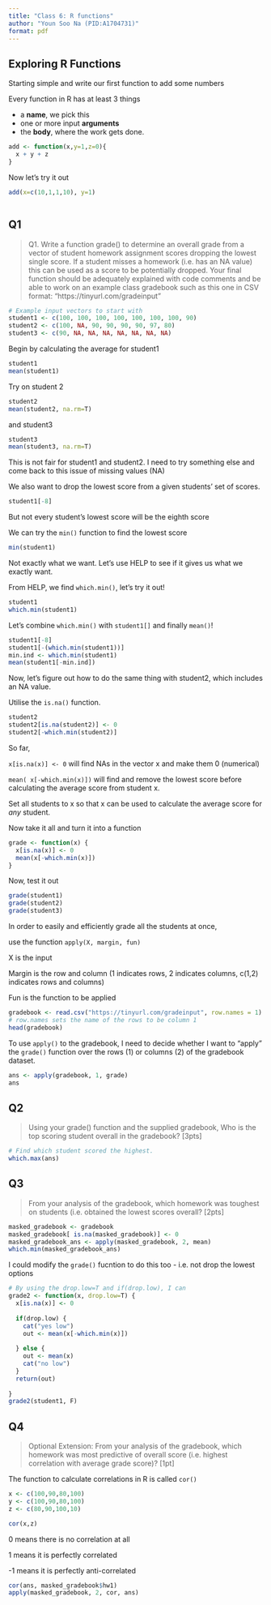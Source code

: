 ```yaml
---
title: "Class 6: R functions"
author: "Youn Soo Na (PID:A1704731)"
format: pdf
---
```


## Exploring R Functions

Starting simple and write our first function to add some numbers

Every function in R has at least 3 things

- a **name**, we pick this
- one or more input **arguments**
- the **body**, where the work gets done.

```r
add <- function(x,y=1,z=0){
  x + y + z
}
```

Now let's try it out

```r
add(x=c(10,1,1,10), y=1)
```
```r

```

## Q1

> Q1. Write a function grade() to determine an overall grade from a vector of student homework
assignment scores dropping the lowest single score. If a student misses a homework (i.e. has an
NA value) this can be used as a score to be potentially dropped. Your final function should be
adequately explained with code comments and be able to work on an example class gradebook
such as this one in CSV format: “https://tinyurl.com/gradeinput”

```r
# Example input vectors to start with
student1 <- c(100, 100, 100, 100, 100, 100, 100, 90)
student2 <- c(100, NA, 90, 90, 90, 90, 97, 80)
student3 <- c(90, NA, NA, NA, NA, NA, NA, NA)
```

Begin by calculating the average for student1

```r
student1
mean(student1)
```

Try on student 2

```r
student2
mean(student2, na.rm=T)
```

and student3

```r
student3
mean(student3, na.rm=T)
```

This is not fair for student1 and student2. I need to try something else and come back to this issue of missing values (NA)

We also want to drop the lowest score from a given students' set of scores.

```r
student1[-8]
```

But not every student's lowest score will be the eighth score

We can try the `min()` function to find the lowest score
```r
min(student1)
```

Not exactly what we want. Let's use HELP to see if it gives us what we exactly want.

From HELP, we find `which.min()`, let's try it out!

```r
student1
which.min(student1)
```

Let's combine `which.min()` with `student1[]` and finally `mean()`!

```r
student1[-8]
student1[-(which.min(student1))]
min.ind <- which.min(student1)
mean(student1[-min.ind])
```

Now, let's figure out how to do the same thing with student2, which includes an NA value.

Utilise the `is.na()` function.



```r
student2
student2[is.na(student2)] <- 0
student2[-which.min(student2)]

```

So far,

`x[is.na(x)] <- 0` will find NAs in the vector x and make them 0 (numerical)

`mean( x[-which.min(x)])` will find and remove the lowest score before calculating the average score from student x. 

Set all students to x so that x can be used to calculate the average score for *any* student. 

Now take it all and turn it into a function

```r
grade <- function(x) {
  x[is.na(x)] <- 0
  mean(x[-which.min(x)])
}
```
Now, test it out
```r
grade(student1)
grade(student2)
grade(student3)
```


In order to easily and efficiently grade all the students at once,

use the function `apply(X, margin, fun)`

X is the input

Margin is the row and column (1 indicates rows, 2 indicates columns, c(1,2) indicates rows and columns)

Fun is the function to be applied

```r
gradebook <- read.csv("https://tinyurl.com/gradeinput", row.names = 1)
# row.names sets the name of the rows to be column 1
head(gradebook)
```

To use `apply()` to the gradebook, I need to decide whether I want to "apply" the `grade()` function over the rows (1) or columns (2) of the gradebook dataset. 

```r
ans <- apply(gradebook, 1, grade)
ans
```

## Q2
> Using your grade() function and the supplied gradebook, Who is the top scoring student
overall in the gradebook? [3pts]

```r
# Find which student scored the highest. 
which.max(ans)
```

## Q3
> From your analysis of the gradebook, which homework was toughest on students (i.e. obtained
the lowest scores overall? [2pts]

```r
masked_gradebook <- gradebook
masked_gradebook[ is.na(masked_gradebook)] <- 0
masked_gradebook_ans <- apply(masked_gradebook, 2, mean)
which.min(masked_gradebook_ans)
```

I could modify the `grade()` fucntion to do this too - i.e. not drop the lowest options

```r
# By using the drop.low=T and if(drop.low), I can 
grade2 <- function(x, drop.low=T) {
  x[is.na(x)] <- 0
  
  if(drop.low) {
    cat("yes low")
    out <- mean(x[-which.min(x)])
    
  } else {
    out <- mean(x)
    cat("no low")
  }
  return(out)
  
}
grade2(student1, F)
```


## Q4
> Optional Extension: From your analysis of the gradebook, which homework was most
predictive of overall score (i.e. highest correlation with average grade score)? [1pt]

The function to calculate correlations in R is called `cor()`

```r
x <- c(100,90,80,100)
y <- c(100,90,80,100)
z <- c(80,90,100,10)

cor(x,z)
```

0 means there is no correlation at all

1 means it is perfectly correlated

-1 means it is perfectly anti-correlated

```r
cor(ans, masked_gradebook$hw1)
apply(masked_gradebook, 2, cor, ans)
```



